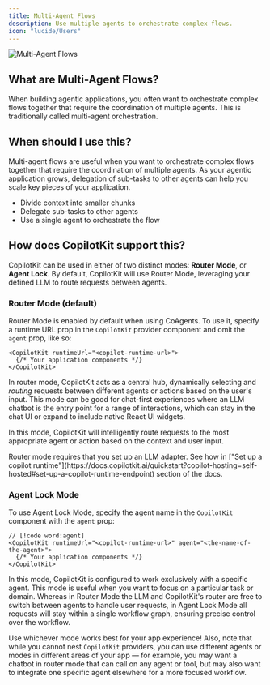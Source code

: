 ```yaml
---
title: Multi-Agent Flows
description: Use multiple agents to orchestrate complex flows.
icon: "lucide/Users"
---
```


<Frame>
    <img src="/images/coagents/multi-agent-flows.png" alt="Multi-Agent Flows" />
</Frame>

## What are Multi-Agent Flows?

When building agentic applications, you often want to orchestrate complex flows together that require the coordination of multiple
agents. This is traditionally called multi-agent orchestration.

## When should I use this?

Multi-agent flows are useful when you want to orchestrate complex flows together that require the coordination of multiple agents. As
your agentic application grows, delegation of sub-tasks to other agents can help you scale key pieces of your application.
- Divide context into smaller chunks
- Delegate sub-tasks to other agents
- Use a single agent to orchestrate the flow

## How does CopilotKit support this?

CopilotKit can be used in either of two distinct modes: **Router Mode**, or **Agent Lock**. By default, CopilotKit
will use Router Mode, leveraging your defined LLM to route requests between agents.

### Router Mode (default)
Router Mode is enabled by default when using CoAgents. To use it, specify a runtime URL prop in the `CopilotKit` provider component and omit the `agent` prop, like so:
```tsx
<CopilotKit runtimeUrl="<copilot-runtime-url>">
  {/* Your application components */}
</CopilotKit>
```

In router mode, CopilotKit acts as a central hub, dynamically selecting and _routing_ requests between different agents or actions based on the user's input. This mode can be good for chat-first experiences where an LLM chatbot is the entry point for a range of interactions, which can stay in the chat UI or expand to include native React UI widgets.

In this mode, CopilotKit will intelligently route requests to the most appropriate agent or action based on the context and user input.

<Callout type="warn">
    Router mode requires that you set up an LLM adapter. See how in ["Set up a copilot runtime"](https://docs.copilotkit.ai/quickstart?copilot-hosting=self-hosted#set-up-a-copilot-runtime-endpoint) section of the docs.
</Callout>

### Agent Lock Mode
To use Agent Lock Mode, specify the agent name in the `CopilotKit` component with the `agent` prop:
```tsx
// [!code word:agent]
<CopilotKit runtimeUrl="<copilot-runtime-url>" agent="<the-name-of-the-agent>">
  {/* Your application components */}
</CopilotKit>
```

In this mode, CopilotKit is configured to work exclusively with a specific agent. This mode is useful when you want to focus on a particular task or domain. Whereas in Router Mode the LLM and CopilotKit's router are free to switch between agents to handle user requests, in Agent Lock Mode all requests will stay within a single workflow graph, ensuring precise control over the workflow.

Use whichever mode works best for your app experience! Also, note that while you cannot nest `CopilotKit` providers, you can use different agents or modes in different areas of your app — for example, you may want a chatbot in router mode that can call on any agent or tool, but may also want to integrate one specific agent elsewhere for a more focused workflow.